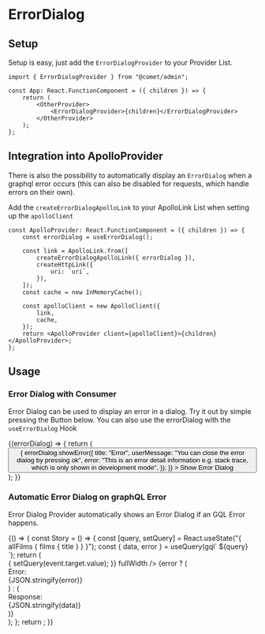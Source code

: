 

<Meta title="docs/@comet/admin/errors/errordialog" />

# ErrorDialog

## Setup

Setup is easy, just add the `ErrorDialogProvider` to your Provider List.

```
import { ErrorDialogProvider } from "@comet/admin";

const App: React.FunctionComponent = ({ children }) => {
    return (
        <OtherProvider>
            <ErrorDialogProvider>{children}</ErrorDialogProvider>
        </OtherProvider>
    );
};
```

## Integration into ApolloProvider

There is also the possibility to automatically display an `ErrorDialog` when a graphql error occurs (this can also be disabled for requests, which handle errors on their own).

Add the `createErrorDialogApolloLink` to your ApolloLink List when setting up the `apolloClient`

```
const ApolloProvider: React.FunctionComponent = ({ children }) => {
    const errorDialog = useErrorDialog();

    const link = ApolloLink.from([
        createErrorDialogApolloLink({ errorDialog }),
        createHttpLink({
            uri: `uri`,
        }),
    ]);
    const cache = new InMemoryCache();

    const apolloClient = new ApolloClient({
        link,
        cache,
    });
    return <ApolloProvider client={apolloClient}>{children}</ApolloProvider>;
};
```

## Usage

### Error Dialog with Consumer

Error Dialog can be used to display an error in a dialog. Try it out by simple pressing the Button below. You can also use the errorDialog with the `useErrorDialog` Hook

<Canvas>
    <Story name="Manual Error Dialog" decorators={[errorDialogStoryProviderDecorator()]}>
        <ErrorDialogContext.Consumer>
            {(errorDialog) => {
                return (
                    <Button
                        variant={"contained"}
                        color={"primary"}
                        onClick={() => {
                            errorDialog.showError({
                                title: "Error",
                                userMessage: "You can close the error dialog by pressing ok",
                                error: "This is an error detail information e.g. stack trace, which is only shown in development mode",
                            });
                        }}
                    >
                        Show Error Dialog
                    </Button>
                );
            }}
        </ErrorDialogContext.Consumer>
    </Story>
</Canvas>

### Automatic Error Dialog on graphQL Error

Error Dialog Provider automatically shows an Error Dialog if an GQL Error happens.


<Canvas>
    <Story name="Automatic Error on Graphql Error" decorators={[apolloSwapiStoryDecorator(), errorDialogStoryProviderDecorator()]}>
        {() => {
            const Story = () => {
                const [query, setQuery] = React.useState("{ allFilms { films { title } } }");
                const { data, error } = useQuery(gql`
                    ${query}
                `);
                return (
                    <div>
                        <TextField
                            value={query}
                            label={"Query"}
                            onChange={(event) => {
                                setQuery(event.target.value);
                            }}
                            fullWidth
                        />
                        {error ? (
                            <div>
                                Error:
                                <br />
                                {JSON.stringify(error)}
                            </div>
                        ) : (
                            <div>
                                Response:
                                <br />
                                {JSON.stringify(data)}
                            </div>
                        )}
                    </div>
                );
            };
            return <Story />;
        }}
    </Story>
</Canvas>
